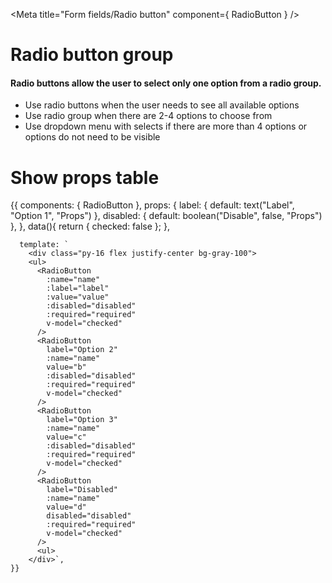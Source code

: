 
<Meta title="Form fields/Radio button" component={ RadioButton } />

# Radio button group

#### Radio buttons allow the user to select only one option from a radio group.
- Use radio buttons when the user needs to see all available options
- Use radio group when there are 2-4 options to choose from
- Use dropdown menu with selects if there are more than 4 options or options do not need to be visible

# Show props table

<Props of={RadioButton} />

<Preview>
  <Story name="Radio group">
    {{
    components: {
        RadioButton
      },
      props: {
        label: {
          default: text("Label", "Option 1", "Props")
        },
        disabled: {
            default: boolean("Disable", false, "Props")
        },
      },
      data(){
          return {
              checked: false
          };
      },
      
      template: `
        <div class="py-16 flex justify-center bg-gray-100">
        <ul>
          <RadioButton
            :name="name"
            :label="label"
            :value="value"
            :disabled="disabled"
            :required="required"
            v-model="checked"
          />
          <RadioButton
            label="Option 2"
            :name="name"
            value="b"
            :disabled="disabled"
            :required="required"
            v-model="checked"
          />
          <RadioButton
            label="Option 3"
            :name="name"
            value="c"
            :disabled="disabled"
            :required="required"
            v-model="checked"
          />
          <RadioButton
            label="Disabled"
            :name="name"
            value="d"
            disabled="disabled"
            :required="required"
            v-model="checked"
          />
          <ul>
        </div>`,
    }}
  </Story>
</Preview>